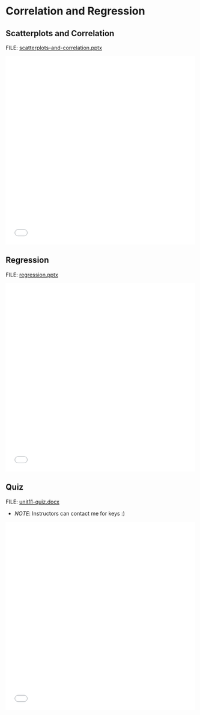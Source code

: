 # Correlation and Regression

## Scatterplots and Correlation

FILE: [scatterplots-and-correlation.pptx](https://github.com/coltongearhart/dana320/blob/main/slides/scatterplots-and-correlation.pptx)

<embed src="slides/scatterplots-and-correlation.pdf" type="application/pdf" width="100%" height="500px"></embed>

## Regression

FILE: [regression.pptx](https://github.com/coltongearhart/dana320/blob/main/slides/regression.pptx)

<embed src="slides/regression.pdf" type="application/pdf" width="100%" height="500px"></embed>

## Quiz

FILE: [unit11-quiz.docx](https://github.com/coltongearhart/elementary-stats/blob/main/quizzes/uni9-2-quiz.docx)

-   *NOTE*: Instructors can contact me for keys :)

<embed src="quizzes/unit11-quiz.pdf" type="application/pdf" width="100%" height="500px"></embed>

